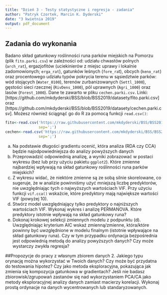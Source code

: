 ```yaml
---
title: "Dzień 3 - Testy statystyczne i regresja - zadania"
author: "Patryk Czortek, Marcin K. Dyderski"
date: "3 kwietnia 2019"
output: pdf_document
---
```

## Zadania do wykonania
Badano skład gatunkowy roślinności runa parków miejskich na Pomorzu (plik `fito.parki.csv`) w zależności od: udziału chwastów polnych (`arch_rat`), ergazjofitów (uciekinierów z miejsc uprawy i lokalnie zadomowionych; `erga_rat`), gatunków leśnych (`fore_ra`t), obcych (`keno_rat`) oraz procentowego udziału typów pokrycia terenu w sąsiedztwie parków: wód stojących (`Water_0100`), terenów zurbanizowanych (`Settl_1000`), gęstości sieci rzecznej (`RivDens_1000`), pól uprawnych (`Agri_1000`) oraz lasów (`Forest_1000`). Dane te zawarto w pliku `cechen.parki.csv`.
Linki: [https://github.com/mkdyderski/BSS/blob/BSS2019/datasety/fito.parki.csv] oraz [https://github.com/mkdyderski/BSS/blob/BSS2019/datasety/cechen.parki.csv]. Możesz również ściągnąć go do R za pomocą funkcji `read.csv()`:
```r
fito<-read.csv('https://raw.githubusercontent.com/mkdyderski/BSS/BSS2019/datasety/fito.parki.csv',
               sep=';')
cechen<-read.csv('https://raw.githubusercontent.com/mkdyderski/BSS/BSS2019/datasety/cechen.parki.csv',
               sep=';')
```

a)	Na podstawie długości gradientu ocenić, która analiza (RDA czy CCA) będzie najodpowiedniejsza do analizy powyższych danych
b)	Przeprowadzić odpowiednią analizę, a wyniki zobrazować w postaci wykresu (bez lub przy użyciu pakietu `ggplot2`). Które zmienne najbardziej wpływają na skład gatunkowy roślinności runa parków miejskich?
c)	Z wykresu widać, że niektóre zmienne są ze sobą silnie skorelowane, co sugeruje, że w analizie powinniśmy użyć mniejszą liczbę predyktorów, nie uwzględniając tych o najwyższych wartościach VIF. Przy użyciu funkcji `vif.cca()` wskażcie, które predyktory mają największe wartości VIF (powyżej 10).
d)	Stwórz model uwzględniający tylko predyktory o najniższych wartościach VIF. Wykonaj wykres i analizę PERMANOVA. Które predyktory istotnie wpływają na skład gatunkowy runa?
e)	Dokonaj krokowej selekcji zmiennych modelu z podpunktu (d). Uwzględniając kryterium AIC wskaż zmienną/zmienne, która/które powinny być uwzględnione w modelu finalnym (istotnie wpływające na skład gatunkowy runa). Czy w tym przypadku ordynacja bezpośrednia jest odpowiednią metodą do analizy powyższych danych? Czy może wystarczy zwykła regresja?


##Propozycje do pracy z własnym zbiorem danych
2. Jakiego typu orynację można wykorzystać w Twoich danych? Czy może być przydatna do testowania hipotez? Czy jako metoda eksploracyjna, pokazująca jak zmienia się kompozycja gatunkowa w gradientach? Jeśli nie badasz zbiorowisk/zgrupowań zastanów się nad wykorzystaniem PCA/CA jako metody eksploracyjnej analizy danych zamiast macierzy korelacji. Wykonaj prostą ordynacje na danych wycentrowanych lub standaryzowanych.
